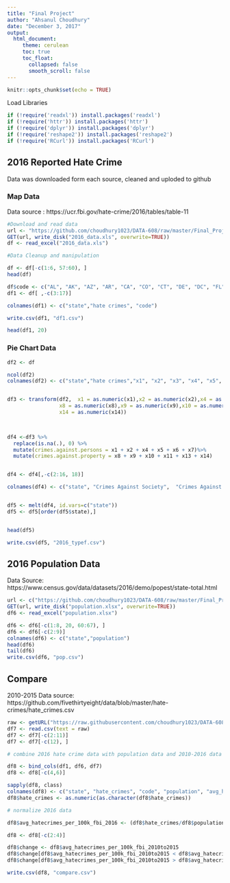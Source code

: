 ---
title: "Final Project"
author: "Ahsanul Choudhury"
date: "December 3, 2017"
output:
  html_document:
     theme: cerulean
     toc: true
     toc_float:
       collapsed: false
       smooth_scroll: false
---

```{r setup, include=FALSE}
knitr::opts_chunk$set(echo = TRUE)
```


Load Libraries
```{r load_libraries, include=FALSE, cache=FALSE}
if (!require('readxl')) install.packages('readxl')
if (!require('httr')) install.packages('httr')
if (!require('dplyr')) install.packages('dplyr')
if (!require('reshape2')) install.packages('reshape2')
if (!require('RCurl')) install.packages('RCurl')
```

## 2016 Reported Hate Crime

Data was downloaded form each source, cleaned and uploded to github

### Map Data

Data source : https://ucr.fbi.gov/hate-crime/2016/tables/table-11

```{r load_data, echo=TRUE}
#Download and read data
url <- "https://github.com/choudhury1023/DATA-608/raw/master/Final_Project/table_11_offenses_offense_type_by_participating_state_2016.xls"
GET(url, write_disk("2016_data.xls", overwrite=TRUE))
df <- read_excel("2016_data.xls")

#Data Cleanup and manipulation

df <- df[-c(1:6, 57:60), ]
head(df)

df$code <- c("AL", "AK", "AZ", "AR", "CA", "CO", "CT", "DE", "DC", "FL", "GA", "ID", "IL", "IN", "IA", "KS", "KY", "LA", "ME", "MD", "MA", "MI", "MN", "MS", "MO", "MT", "NE", "NV", "NH", "NJ", "NM", "NY", "NC", "ND", "OH", "OK", "OR", "PA", "RI", "SC", "SD", "TN", "TX", "UT", "VT", "VA", "WA", "WV", "WI", "WY")
df1 <- df[ ,-c(3:17)]

colnames(df1) <- c("state","hate crimes", "code")

write.csv(df1, "df1.csv")

head(df1, 20)
```


### Pie Chart Data

```{r pie, echo=TRUE}
df2 <- df

ncol(df2)
colnames(df2) <- c("state","hate crimes","x1", "x2", "x3", "x4", "x5", "x6", "x7", "x8", "x9", "x10", "x11", "x12", "x13", "x14", "crimes against society" , "code")


df3 <- transform(df2,  x1 = as.numeric(x1),x2 = as.numeric(x2),x4 = as.numeric(x4),x5 = as.numeric(x5),x6 = as.numeric(x6),x7 = as.numeric(x7),
                 x8 = as.numeric(x8),x9 = as.numeric(x9),x10 = as.numeric(x10),x11 = as.numeric(x11),x12 = as.numeric(x12),x13 = as.numeric(x13),
                 x14 = as.numeric(x14)) 
               


df4 <-df3 %>% 
  replace(is.na(.), 0) %>%
  mutate(crimes.against.persons = x1 + x2 + x4 + x5 + x6 + x7)%>%
  mutate(crimes.against.property = x8 + x9 + x10 + x11 + x13 + x14)


df4 <- df4[,-c(2:16, 18)]

colnames(df4) <- c("state", "Crimes Against Society",  "Crimes Against Persons", "Crimes Against Property")


df5 <- melt(df4, id.vars=c("state"))
df5 <- df5[order(df5$state),] 


head(df5)

write.csv(df5, "2016_typef.csv")
```


## 2016 Population Data

Data Source: https://www.census.gov/data/datasets/2016/demo/popest/state-total.html

```{r population, echo=TRUE}
url <- c("https://github.com/choudhury1023/DATA-608/raw/master/Final_Project/nst-est2016-01.xlsx")
GET(url, write_disk("population.xlsx", overwrite=TRUE))
df6 <- read_excel("population.xlsx")

df6 <- df6[-c(1:8, 20, 60:67), ]
df6 <- df6[-c(2:9)]
colnames(df6) <- c("state","population")
head(df6)
tail(df6)
write.csv(df6, "pop.csv")
```


## Compare

2010-2015 Data source: https://github.com/fivethirtyeight/data/blob/master/hate-crimes/hate_crimes.csv

```{r compare, echo=TRUE}
raw <- getURL("https://raw.githubusercontent.com/choudhury1023/DATA-608/master/Final_Project/hate_crimes.csv")
df7 <- read.csv(text = raw)
df7 <- df7[-c(2:11)]
df7 <- df7[-c(12), ]

# combine 2016 hate crime data with population data and 2010-2016 data

df8 <- bind_cols(df1, df6, df7)
df8 <- df8[-c(4,6)]

sapply(df8, class)
colnames(df8) <- c("state", "hate_crimes", "code", "population", "avg_hatecrimes_per_100k_fbi_2010to2015")
df8$hate_crimes <- as.numeric(as.character(df8$hate_crimes))

# normalize 2016 data

df8$avg_hatecrimes_per_100k_fbi_2016 <- (df8$hate_crimes/df8$population)*100000

df8 <- df8[-c(2:4)]

df8$change <- df8$avg_hatecrimes_per_100k_fbi_2010to2015
df8$change[df8$avg_hatecrimes_per_100k_fbi_2010to2015 < df8$avg_hatecrimes_per_100k_fbi_2016] <- "States with Increased Hate Crimes in 2016"
df8$change[df8$avg_hatecrimes_per_100k_fbi_2010to2015 > df8$avg_hatecrimes_per_100k_fbi_2016] <- "States with Decreased Hate Crimes in 2016"

write.csv(df8, "compare.csv")

```
  
